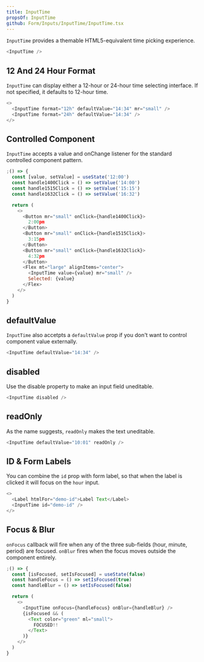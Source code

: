```yaml
---
title: InputTime
propsOf: InputTime
github: Form/Inputs/InputTime/InputTime.tsx
---
```


`InputTime` provides a themable HTML5-equivalent time picking experience.

```js
<InputTime />
```

## 12 And 24 Hour Format

`InputTime` can display either a 12-hour or 24-hour time selecting interface. If not specified, it defaults to 12-hour time.

```js
<>
  <InputTime format="12h" defaultValue="14:34" mr="small" />
  <InputTime format="24h" defaultValue="14:34" />
</>
```

## Controlled Component

`InputTime` accepts a value and onChange listener for the standard controlled component pattern.

```js
;() => {
  const [value, setValue] = useState('12:00')
  const handle1400Click = () => setValue('14:00')
  const handle1515Click = () => setValue('15:15')
  const handle1632Click = () => setValue('16:32')

  return (
    <>
      <Button mr="small" onClick={handle1400Click}>
        2:00pm
      </Button>
      <Button mr="small" onClick={handle1515Click}>
        3:15pm
      </Button>
      <Button mr="small" onClick={handle1632Click}>
        4:32pm
      </Button>
      <Flex mt="large" alignItems="center">
        <InputTime value={value} mr="small" />
        Selected: {value}
      </Flex>
    </>
  )
}
```

## defaultValue

`InputTime` also accetpts a `defaultValue` prop if you don't want to control component value externally.

```js
<InputTime defaultValue="14:34" />
```

## disabled

Use the disable property to make an input field uneditable.

```js
<InputTime disabled />
```

## readOnly

As the name suggests, `readOnly` makes the text uneditable.

```js
<InputTime defaultValue="10:01" readOnly />
```

## ID & Form Labels

You can combine the `id` prop with form label, so that when the label is clicked it will focus on the `hour` input.

```js
<>
  <Label htmlFor="demo-id">Label Text</Label>
  <InputTime id="demo-id" />
</>
```

## Focus & Blur

`onFocus` callback will fire when any of the three sub-fields (hour, minute, period) are focused. `onBlur` fires when the focus moves outside the component entirely.

```js
;() => {
  const [isFocused, setIsFocused] = useState(false)
  const handleFocus = () => setIsFocused(true)
  const handleBlur = () => setIsFocused(false)

  return (
    <>
      <InputTime onFocus={handleFocus} onBlur={handleBlur} />
      {isFocused && (
        <Text color="green" ml="small">
          FOCUSED!!
        </Text>
      )}
    </>
  )
}
```
